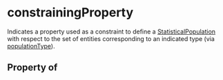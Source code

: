 # constrainingProperty

Indicates a property used as a constraint to define a <a class="localLink" href="/StatisticalPopulation">StatisticalPopulation</a> with respect to the set of entities
  corresponding to an indicated type (via <a class="localLink" href="/populationType">populationType</a>).

## Property of



